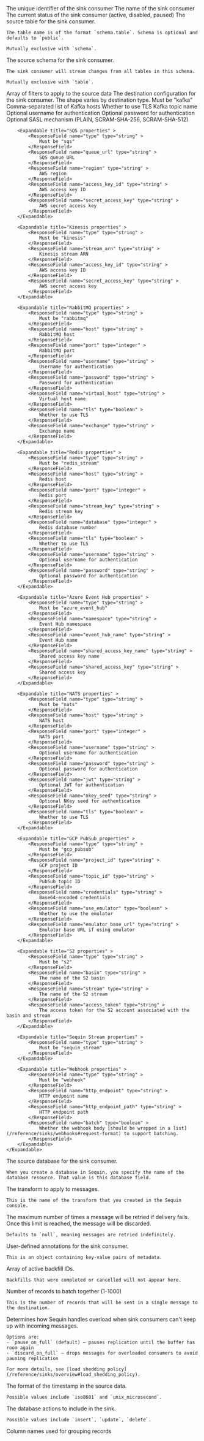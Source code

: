 <ResponseField name="id" type="string" >
    The unique identifier of the sink consumer
</ResponseField>
<ResponseField name="name" type="string" >
    The name of the sink consumer
</ResponseField>
<ResponseField name="status" type="string" >
    The current status of the sink consumer (active, disabled, paused)
</ResponseField>
<ResponseField name="table" type="string" >
    The source table for the sink consumer.

    The table name is of the format `schema.table`. Schema is optional and defaults to `public`.

    Mutually exclusive with `schema`.
</ResponseField>
<ResponseField name="schema" type="string" >
    The source schema for the sink consumer.

    The sink consumer will stream changes from all tables in this schema.

    Mutually exclusive with `table`.
</ResponseField>
<ResponseField name="filters" type="array" >
    Array of filters to apply to the source data
</ResponseField>
<ResponseField name="destination" type="object" >
    The destination configuration for the sink consumer. The shape varies by destination type.
    <Expandable title="destination properties" anyOf={true} >
        <Expandable title="Kafka properties" >
            <ResponseField name="type" type="string" >
                Must be "kafka"
            </ResponseField>
            <ResponseField name="hosts" type="string" >
                Comma-separated list of Kafka hosts
            </ResponseField>
            <ResponseField name="tls" type="boolean" >
                Whether to use TLS
            </ResponseField>
            <ResponseField name="topic" type="string" >
                Kafka topic name
            </ResponseField>
            <ResponseField name="username" type="string" >
                Optional username for authentication
            </ResponseField>
            <ResponseField name="password" type="string" >
                Optional password for authentication
            </ResponseField>
            <ResponseField name="sasl_mechanism" type="string" >
                Optional SASL mechanism (PLAIN, SCRAM-SHA-256, SCRAM-SHA-512)
            </ResponseField>
        </Expandable>

        <Expandable title="SQS properties" >
            <ResponseField name="type" type="string" >
                Must be "sqs"
            </ResponseField>
            <ResponseField name="queue_url" type="string" >
                SQS queue URL
            </ResponseField>
            <ResponseField name="region" type="string" >
                AWS region
            </ResponseField>
            <ResponseField name="access_key_id" type="string" >
                AWS access key ID
            </ResponseField>
            <ResponseField name="secret_access_key" type="string" >
                AWS secret access key
            </ResponseField>
        </Expandable>

        <Expandable title="Kinesis properties" >
            <ResponseField name="type" type="string" >
                Must be "kinesis"
            </ResponseField>
            <ResponseField name="stream_arn" type="string" >
                Kinesis stream ARN
            </ResponseField>
            <ResponseField name="access_key_id" type="string" >
                AWS access key ID
            </ResponseField>
            <ResponseField name="secret_access_key" type="string" >
                AWS secret access key
            </ResponseField>
        </Expandable>

        <Expandable title="RabbitMQ properties" >
            <ResponseField name="type" type="string" >
                Must be "rabbitmq"
            </ResponseField>
            <ResponseField name="host" type="string" >
                RabbitMQ host
            </ResponseField>
            <ResponseField name="port" type="integer" >
                RabbitMQ port
            </ResponseField>
            <ResponseField name="username" type="string" >
                Username for authentication
            </ResponseField>
            <ResponseField name="password" type="string" >
                Password for authentication
            </ResponseField>
            <ResponseField name="virtual_host" type="string" >
                Virtual host name
            </ResponseField>
            <ResponseField name="tls" type="boolean" >
                Whether to use TLS
            </ResponseField>
            <ResponseField name="exchange" type="string" >
                Exchange name
            </ResponseField>
        </Expandable>

        <Expandable title="Redis properties" >
            <ResponseField name="type" type="string" >
                Must be "redis_stream"
            </ResponseField>
            <ResponseField name="host" type="string" >
                Redis host
            </ResponseField>
            <ResponseField name="port" type="integer" >
                Redis port
            </ResponseField>
            <ResponseField name="stream_key" type="string" >
                Redis stream key
            </ResponseField>
            <ResponseField name="database" type="integer" >
                Redis database number
            </ResponseField>
            <ResponseField name="tls" type="boolean" >
                Whether to use TLS
            </ResponseField>
            <ResponseField name="username" type="string" >
                Optional username for authentication
            </ResponseField>
            <ResponseField name="password" type="string" >
                Optional password for authentication
            </ResponseField>
        </Expandable>

        <Expandable title="Azure Event Hub properties" >
            <ResponseField name="type" type="string" >
                Must be "azure_event_hub"
            </ResponseField>
            <ResponseField name="namespace" type="string" >
                Event Hub namespace
            </ResponseField>
            <ResponseField name="event_hub_name" type="string" >
                Event Hub name
            </ResponseField>
            <ResponseField name="shared_access_key_name" type="string" >
                Shared access key name
            </ResponseField>
            <ResponseField name="shared_access_key" type="string" >
                Shared access key
            </ResponseField>
        </Expandable>

        <Expandable title="NATS properties" >
            <ResponseField name="type" type="string" >
                Must be "nats"
            </ResponseField>
            <ResponseField name="host" type="string" >
                NATS host
            </ResponseField>
            <ResponseField name="port" type="integer" >
                NATS port
            </ResponseField>
            <ResponseField name="username" type="string" >
                Optional username for authentication
            </ResponseField>
            <ResponseField name="password" type="string" >
                Optional password for authentication
            </ResponseField>
            <ResponseField name="jwt" type="string" >
                Optional JWT for authentication
            </ResponseField>
            <ResponseField name="nkey_seed" type="string" >
                Optional NKey seed for authentication
            </ResponseField>
            <ResponseField name="tls" type="boolean" >
                Whether to use TLS
            </ResponseField>
        </Expandable>

        <Expandable title="GCP PubSub properties" >
            <ResponseField name="type" type="string" >
                Must be "gcp_pubsub"
            </ResponseField>
            <ResponseField name="project_id" type="string" >
                GCP project ID
            </ResponseField>
            <ResponseField name="topic_id" type="string" >
                PubSub topic ID
            </ResponseField>
            <ResponseField name="credentials" type="string" >
                Base64-encoded credentials
            </ResponseField>
            <ResponseField name="use_emulator" type="boolean" >
                Whether to use the emulator
            </ResponseField>
            <ResponseField name="emulator_base_url" type="string" >
                Emulator base URL if using emulator
            </ResponseField>
        </Expandable>

        <Expandable title="S2 properties" >
            <ResponseField name="type" type="string" >
                Must be "s2"
            </ResponseField>
            <ResponseField name="basin" type="string" >
                The name of the S2 basin
            </ResponseField>
            <ResponseField name="stream" type="string" >
                The name of the S2 stream
            </ResponseField>
            <ResponseField name="access_token" type="string" >
                The access token for the S2 account associated with the basin and stream
            </ResponseField>
        </Expandable>

        <Expandable title="Sequin Stream properties" >
            <ResponseField name="type" type="string" >
                Must be "sequin_stream"
            </ResponseField>
        </Expandable>

        <Expandable title="Webhook properties" >
            <ResponseField name="type" type="string" >
                Must be "webhook"
            </ResponseField>
            <ResponseField name="http_endpoint" type="string" >
                HTTP endpoint name
            </ResponseField>
            <ResponseField name="http_endpoint_path" type="string" >
                HTTP endpoint path
            </ResponseField>
            <ResponseField name="batch" type="boolean" >
                Whether the webhook body [should be wrapped in a list](/reference/sinks/webhooks#request-format) to support batching.
            </ResponseField>
        </Expandable>
    </Expandable>
</ResponseField>
<ResponseField name="database" type="string" >
    The source database for the sink consumer.

    When you create a database in Sequin, you specify the name of the database resource. That value is this database field.
</ResponseField>
<ResponseField name="transform" type="string" >
    The transform to apply to messages.

    This is the name of the transform that you created in the Sequin console.
</ResponseField>
<ResponseField name="max_retry_count" type="integer" >
    The maximum number of times a message will be retried if delivery fails. Once this limit is reached, the message will be discarded.

    Defaults to `null`, meaning messages are retried indefinitely.
</ResponseField>
<ResponseField name="annotations" type="object" >
    User-defined annotations for the sink consumer.

    This is an object containing key-value pairs of metadata.
</ResponseField>
<ResponseField name="active_backfills" type="array" >
    Array of active backfill IDs.

    Backfills that were completed or cancelled will not appear here.
</ResponseField>
<ResponseField name="batch_size" type="integer" >
    Number of records to batch together (1-1000)

    This is the number of records that will be sent in a single message to the destination.
</ResponseField>
<ResponseField name="load_shedding_policy" type="string" >
    Determines how Sequin handles overload when sink consumers can't keep up with incoming messages.

    Options are:
    - `pause_on_full` (default) — pauses replication until the buffer has room again
    - `discard_on_full` — drops messages for overloaded consumers to avoid pausing replication

    For more details, see [load shedding policy](/reference/sinks/overview#load_shedding_policy).
</ResponseField>
<ResponseField name="timestamp_format" type="string" >
    The format of the timestamp in the source data.

    Possible values include `iso8601` and `unix_microsecond`.
</ResponseField>
<ResponseField name="actions" type="array" >
    The database actions to include in the sink.

    Possible values include `insert`, `update`, `delete`.
</ResponseField>
<ResponseField name="group_column_names" type="array" >
    Column names used for grouping records
</ResponseField>